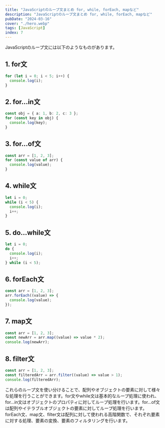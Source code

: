 ```yaml
---
title: "JavaScriptのループ文まとめ for, while, forEach, mapなど"
description: "JavaScriptのループ文まとめ for, while, forEach, mapなど"
pubDate: "2024-03-16"
cover: "./hero.webp"
tags: [JavaScript]
index: 7
---
```


JavaScriptのループ文には以下のようなものがあります。

## 1. for文

```typescript
for (let i = 0; i < 5; i++) {
  console.log(i);
}
```

## 2. for...in文

```typescript
const obj = { a: 1, b: 2, c: 3 };
for (const key in obj) {
  console.log(key);
}
```

## 3. for...of文

```typescript
const arr = [1, 2, 3];
for (const value of arr) {
  console.log(value);
}
```

## 4. while文

```typescript
let i = 0;
while (i < 5) {
  console.log(i);
  i++;
}
```

## 5. do...while文

```typescript
let i = 0;
do {
  console.log(i);
  i++;
} while (i < 5);
```

## 6. forEach文

```typescript
const arr = [1, 2, 3];
arr.forEach((value) => {
  console.log(value);
});
```

## 7. map文

```typescript
const arr = [1, 2, 3];
const newArr = arr.map((value) => value * 2);
console.log(newArr);
```

## 8. filter文

```typescript
const arr = [1, 2, 3];
const filteredArr = arr.filter((value) => value > 1);
console.log(filteredArr);
```

これらのループ文を使い分けることで、配列やオブジェクトの要素に対して様々な処理を行うことができます。for文やwhile文は基本的なループ処理に使われ、for...in文はオブジェクトのプロパティに対してループ処理を行います。for...of文は配列やイテラブルオブジェクトの要素に対してループ処理を行います。forEach文、map文、filter文は配列に対して使われる高階関数で、それぞれ要素に対する処理、要素の変換、要素のフィルタリングを行います。
